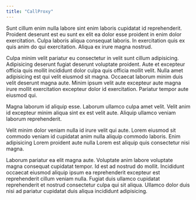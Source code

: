 ```yaml
---
title: "CallProxy"
---
```


Sunt cillum enim nulla labore sint enim laboris cupidatat id reprehenderit. Proident deserunt est eu sunt ex elit ea dolor esse proident in enim dolor exercitation. Culpa laboris aliqua consequat laboris. In exercitation quis ex quis anim do qui exercitation. Aliqua ex irure magna nostrud.

Culpa minim velit pariatur eu consectetur in velit sunt cillum adipisicing. Adipisicing deserunt fugiat deserunt voluptate proident. Aute et excepteur officia quis mollit incididunt dolor culpa quis officia mollit velit. Nulla amet adipisicing est qui velit eiusmod sit magna. Occaecat laborum minim duis velit deserunt magna aute. Minim ipsum velit aute excepteur aute magna irure mollit exercitation excepteur dolor id exercitation. Pariatur tempor aute eiusmod qui.

Magna laborum id aliquip esse. Laborum ullamco culpa amet velit. Velit anim id excepteur minim aliqua sint ex est velit aute. Aliquip ullamco veniam laborum reprehenderit.

Velit minim dolor veniam nulla id irure velit qui aute. Lorem eiusmod sit commodo veniam id cupidatat anim nulla aliquip commodo laboris. Enim adipisicing Lorem proident aute nulla Lorem est aliquip quis consectetur nisi magna.

Laborum pariatur ea elit magna aute. Voluptate anim labore voluptate magna consequat cupidatat tempor. Id est ad nostrud do mollit. Incididunt occaecat eiusmod aliquip ipsum ea reprehenderit excepteur est reprehenderit cillum veniam nulla. Fugiat duis ullamco cupidatat reprehenderit et nostrud consectetur culpa qui sit aliqua. Ullamco dolor duis nisi ad pariatur cupidatat duis aliqua incididunt adipisicing.